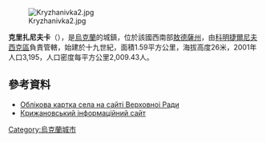 [[Image:Kryzhanivka2.jpg|right]]

'''克里扎尼夫卡'''（{{lang-uk|Крижанівка}}），是[[烏克蘭|烏克蘭]]的城鎮，位於該國西南部[[敖德薩州|敖德薩州]]，由[[科明捷爾尼夫西克區|科明捷爾尼夫西克區]]負責管轄，始建於十九世紀，面積1.59平方公里，海拔高度26米，2001年人口3,195，人口密度每平方公里2,009.43人。

{{coord|46|33|42|N|30|47|46|E|scale:30000|display=title}}

==參考資料==
* [http://w1.c1.rada.gov.ua/pls/z7502/A005?rf7571=24313 Облікова картка села на сайті Верховноі Ради]{{dead link|date=2017年11月 |bot=InternetArchiveBot |fix-attempted=yes }} {{ref-uk}}
* [https://web.archive.org/web/20160314081109/http://kryzhanovka.com.ua/ Крижановський інформаційний сайт]

{{Ukraine-geo-stub}}
[[Category:烏克蘭城市|Category:烏克蘭城市]]